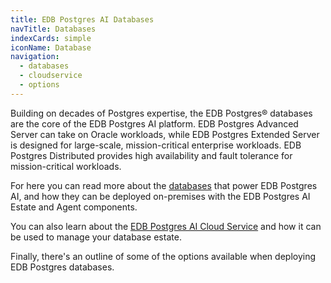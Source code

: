 ```yaml
---
title: EDB Postgres AI Databases
navTitle: Databases
indexCards: simple
iconName: Database
navigation:
  - databases
  - cloudservice
  - options
---
```


Building on decades of Postgres expertise, the EDB Postgres® databases are the core of the EDB Postgres AI platform. EDB Postgres Advanced Server can take on Oracle workloads, while EDB Postgres Extended Server is designed for large-scale, mission-critical enterprise workloads. EDB Postgres Distributed provides high availability and fault tolerance for mission-critical workloads.

For here you can read more about the [databases](databases) that power EDB Postgres AI, and how they can be deployed on-premises with the EDB Postgres AI Estate and Agent components. 

You can also learn about the [EDB Postgres AI Cloud Service](cloudservice) and how it can be used to manage your database estate.

Finally, there's an outline of some of the options available when deploying EDB Postgres databases.


